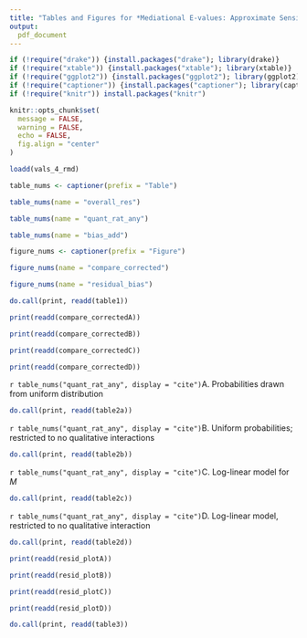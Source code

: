 ```yaml
---
title: "Tables and Figures for *Mediational E-values: Approximate Sensitivity Analysis for Unmeasured Mediator-Outcome Confounding*"
output:
  pdf_document
---
```

```r
if (!require("drake")) {install.packages("drake"); library(drake)}
if (!require("xtable")) {install.packages("xtable"); library(xtable)}
if (!require("ggplot2")) {install.packages("ggplot2"); library(ggplot2)}
if (!require("captioner")) {install.packages("captioner"); library(captioner)}
if (!require("knitr")) install.packages("knitr")

knitr::opts_chunk$set(
  message = FALSE,
  warning = FALSE,
  echo = FALSE,
  fig.align = "center"
)

loadd(vals_4_rmd)

table_nums <- captioner(prefix = "Table")

table_nums(name = "overall_res")

table_nums(name = "quant_rat_any")

table_nums(name = "bias_add")

figure_nums <- captioner(prefix = "Figure")

figure_nums(name = "compare_corrected")

figure_nums(name = "residual_bias")
```

\begin{singlespace}`r table_nums("overall_res")`\end{singlespace}
```r
do.call(print, readd(table1))
```

\begin{singlespace}`r figure_nums("compare_corrected")`\end{singlespace}
```r
print(readd(compare_correctedA))
```
```r
print(readd(compare_correctedB))
```
```r
print(readd(compare_correctedC))
```
```r
print(readd(compare_correctedD))
```

\begin{singlespace}`r table_nums("quant_rat_any")`\end{singlespace}
`r table_nums("quant_rat_any", display = "cite")`A. Probabilities drawn from uniform distribution
```r
do.call(print, readd(table2a))
```
`r table_nums("quant_rat_any", display = "cite")`B. Uniform probabilities; restricted to no qualitative interactions
```r
do.call(print, readd(table2b))
```
`r table_nums("quant_rat_any", display = "cite")`C. Log-linear model for $M$
```r
do.call(print, readd(table2c))
```
`r table_nums("quant_rat_any", display = "cite")`D. Log-linear model, restricted to no qualitative interaction
```r
do.call(print, readd(table2d))
```

\begin{singlespace}`r figure_nums("residual_bias")`\end{singlespace}
```r
print(readd(resid_plotA))
```
```r
print(readd(resid_plotB))
```
```r
print(readd(resid_plotC))
```
```r
print(readd(resid_plotD))
```

\begin{singlespace}`r table_nums("bias_add")`\end{singlespace}
```r
do.call(print, readd(table3))
```
